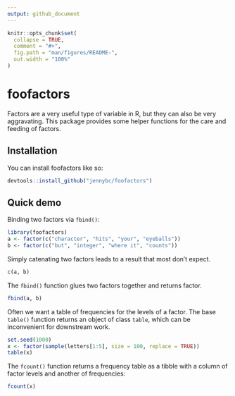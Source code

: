 ```yaml
---
output: github_document
---
```


<!-- README.md is generated from README.Rmd. Please edit that file -->

```r
knitr::opts_chunk$set(
  collapse = TRUE,
  comment = "#>",
  fig.path = "man/figures/README-",
  out.width = "100%"
)
```

# foofactors

<!-- badges: start -->
<!-- badges: end -->

Factors are a very useful type of variable in R, but they can also be very aggravating. This package provides some helper functions for the care and feeding of factors.

## Installation

You can install foofactors like so:

``` r
devtools::install_github("jennybc/foofactors")
```

## Quick demo

Binding two factors via `fbind()`:

```r
library(foofactors)
a <- factor(c("character", "hits", "your", "eyeballs"))
b <- factor(c("but", "integer", "where it", "counts"))
```

Simply catenating two factors leads to a result that most don't expect.

```r
c(a, b)
```

The `fbind()` function glues two factors together and returns factor.

```r
fbind(a, b)
```

Often we want a table of frequencies for the levels of a factor. The base `table()` function returns an object of class `table`, which can be inconvenient for downstream work.

```r
set.seed(1000)
x <- factor(sample(letters[1:5], size = 100, replace = TRUE))
table(x)
```

The `fcount()` function returns a frequency table as a tibble with a column of factor levels and another of frequencies:

```r
fcount(x)
```
